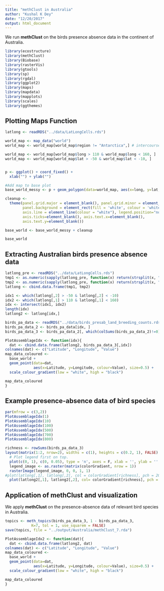```yaml
---
title: "methClust in Australia"
author: "Kushal K Dey"
date: "12/20/2017"
output: html_document
---
```


We run **methClust** on the birds presence absence data in the continent of Australia.

```r
library(ecostructure)
library(methClust)
library(Biobase)
library(rasterVis)
library(gtools)
library(sp)
library(rgdal)
library(ggplot2)
library(maps)
library(mapdata)
library(mapplots)
library(scales)
library(ggthemes)

```

## Plotting Maps Function

```r
latlong <- readRDS("../data/LatLongCells.rds")
```

```r
world_map <- map_data("world")
world_map <- world_map[world_map$region != "Antarctica",] # intercourse antarctica

world_map <- world_map[world_map$long > 110 & world_map$long < 160, ]
world_map <- world_map[world_map$lat > -50 & world_map$lat < -10, ]


p <- ggplot() + coord_fixed() +
  xlab("") + ylab("")

#Add map to base plot
base_world_messy <- p + geom_polygon(data=world_map, aes(x=long, y=lat, group=group), colour="light green", fill="light green")

cleanup <- 
  theme(panel.grid.major = element_blank(), panel.grid.minor = element_blank(), 
        panel.background = element_rect(fill = 'white', colour = 'white'), 
        axis.line = element_line(colour = "white"), legend.position="none",
        axis.ticks=element_blank(), axis.text.x=element_blank(),
        axis.text.y=element_blank())

base_world <- base_world_messy + cleanup

base_world

```

## Extracting Australian birds presence absence data

```r
latlong_pre <- readRDS("../data/LatLongCells.rds")
tmp1 <- as.numeric(sapply(latlong_pre, function(x) return(strsplit(x, "_")[[1]][1])))
tmp2 <- as.numeric(sapply(latlong_pre, function(x) return(strsplit(x, "_")[[1]][2])))
latlong <- cbind.data.frame(tmp1, tmp2)
```

```r
idx1 <- which(latlong[,2] > -50 & latlong[,2] < -10)
idx2 <- which(latlong[,1] > 110 & latlong[,1] < 160)
idx <- intersect(idx1, idx2)
length(idx)
latlong2 <- latlong[idx,]
```


```r
birds_pa_data <- readRDS("../data/birds_presab_land_breeding_counts.rds")
birds_pa_data_2 <- birds_pa_data[idx, ]
birds_pa_data_3 <- birds_pa_data_2[, which(colSums(birds_pa_data_2)!=0)]
```

```r
PlotAssemblageIdx <- function(idx){
  dat <- cbind.data.frame(latlong2, birds_pa_data_3[,idx])
colnames(dat) <- c("Latitude", "Longitude", "Value")
map_data_coloured <- 
  base_world +
  geom_point(data=dat, 
             aes(x=Latitude, y=Longitude, colour=Value), size=0.5) +
  scale_colour_gradient(low = "white", high = "black") 

map_data_coloured
}

```

## Example presence-absence data of bird species 

```r
par(mfrow = c(3,2))
PlotAssemblageIdx(1)
PlotAssemblageIdx(10)
PlotAssemblageIdx(100)
PlotAssemblageIdx(500)
PlotAssemblageIdx(700)
PlotAssemblageIdx(800)
```

```r
richness <- rowSums(birds_pa_data_3)
layout(matrix(1:2, nrow=2), widths = c(1), heights = c(0.2, 1), FALSE) 
  # Plot legend first on top.
  plot(c(0, 1), c(0, 0.05), type = 'n', axes = F, xlab = '', ylab = '',  cex.main=0.5)
  legend_image <- as.raster(matrix(colorGradient, nrow = 1))
  rasterImage(legend_image, 0, 0, 1, 1)
#plot(latlong[,1], latlong[,2], col = colorGradient[richness], pch = 20)
  plot(latlong2[,1], latlong2[,2], col= colorGradient[richness], pch = 20, cex = 5)
```


## Application of methClust and visualization

We apply **methClust** on the presence-absence data of relevant bird species in Australia.

```r
topics <- meth_topics(birds_pa_data_3, 1 - birds_pa_data_3, 
            K=7, tol = 1, use_squarem = FALSE)
save(topics, file = "../output/Australia/methClust_7.rda")
```

```r
PlotAssemblageIdx2 <- function(dat){
  dat <- cbind.data.frame(latlong2, dat)
colnames(dat) <- c("Latitude", "Longitude", "Value")
map_data_coloured <- 
  base_world +
  geom_point(data=dat, 
             aes(x=Latitude, y=Longitude, colour=Value), size=0.5) +
  scale_colour_gradient(low = "white", high = "black") 

map_data_coloured
}

```


